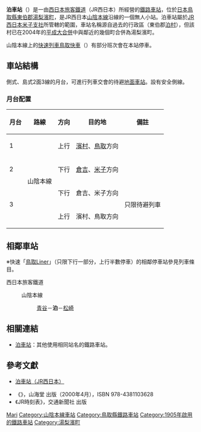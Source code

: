 {{noteTA
|T=zh-tw:泊車站 (鳥取縣);zh-hk:泊站 (鳥取縣); zh-cn:泊站 (鸟取县);
|1=zh-tw:泊車站;zh-hk:泊站; zh-cn:泊站;
}}
{{日本車站資訊
|公司色 = #0072bc
|文字色 = 
|站名 = 泊車站
|圖片 =Tomari Station(Tottori).jpg
|pxl = 
|圖片說明 =泊車站的簡易站房與跨線人行天橋
|日文原名 =泊
|平假名 =とまり
|羅馬拼音 =Tomari
|副站名 = 
|所屬公司 = [[西日本旅客鐵道|西日本旅客鐵道]]（JR西日本）
|電報略號 =アオ
|車站編號 =
|所在地 = [[鳥取縣|鳥取縣]][[東伯郡|東伯郡]][[湯梨濱町|湯梨濱町]]<br>大字園字稻干場545番地
|車站構造 = [[地面車站|地面車站]]
|月台配置 = 2面3線
|所屬路線 = {{JR西路線記號|S|A}} [[山陰本線|山陰本線]]
|前一站 = [[青谷車站|青谷]]
|前一站距離 =6.1
|後一站距離=5.7
|後一站 =[[松崎車站_(鳥取縣)|松崎]]
|距離 = 258.9
|起點站 = [[京都車站|京都]]
|啟用年月日 = 1905年（[[明治|明治]]38年）5月15日
|廢站年月日 = 
|上下車人次 =
|統計年度 =
|轉車 =
|備註 = 無人車站
}}
'''泊車站'''（{{jpn|j=泊駅|hg=とまりえき|rm=Tomari eki|f=y}}）是一由[[西日本旅客鐵道|西日本旅客鐵道]]（JR西日本）所經營的[[鐵路車站|鐵路車站]]，位於[[日本|日本]][[鳥取縣|鳥取縣]][[東伯郡|東伯郡]][[湯梨濱町|湯梨濱町]]，是JR西日本[[山陰本線|山陰本線]]沿線的一個無人小站。泊車站屬於[[西日本旅客鐵道米子支社|JR西日本米子支社]]所管轄的範圍，車站名稱源自過去的行政區（東伯郡[[泊村_(鳥取縣)|泊村]]），但該村已在2004年的[[平成大合併|平成大合併]]中與鄰近的幾個町合併為湯梨濱町。

山陰本線上的[[快速列車|快速列車]][[鳥取快車|鳥取快車]]（{{lang|ja|とっとりライナー}}）有部分班次會在本站停車。
== 車站結構 ==
側式、島式2面3線的月台，可進行列車交會的待避[[地面車站|地面車站]]。設有安全側線。
=== 月台配置 ===
{| class="wikitable"
!月台<!--事業者側による呼称--->!!路線!!方向!!目的地!!備註
|-
! 1
| rowspan=4|{{JR西路線記號|S|A}} 山陰本線
| style="text-align:center" | 上行
| [[濱村站|濱村]]、[[鳥取站|鳥取]]方向
| 
|-
! 2
| style="text-align:center" | 下行
| [[倉吉站|倉吉]]、[[米子站|米子]]方向
| 
|-
! rowspan=2 | 3
| style="text-align:center" | 下行
| 倉吉、米子方向
| rowspan=2 | 只限待避列車
|-
| style="text-align:center" | 上行
| 濱村、鳥取方向
|}

== 相鄰車站 ==
※快速「[[鳥取Liner|鳥取Liner]]」（只限下行一部分，上行半數停車）的相鄰停車站參見列車條目。
; 西日本旅客鐵道
: {{JR西路線記號|S|A}} 山陰本線
:: [[青谷站|青谷]]－'''泊'''－[[松崎站_(鳥取縣)|松崎]]

==相關連結==
* [[泊車站|泊車站]]：其他使用相同站名的鐵路車站。

==參考文獻==
*{{ja}}[http://www.jr-odekake.net/eki/top.php?id=0640713 泊車站（JR西日本）] {{Wayback|url=http://www.jr-odekake.net/eki/top.php?id=0640713 |date=20191201205144 }}
* 《{{lang|ja|JR西日本 ― 全51線区の駅・運転・車両のすべてを徹底解説}}》，山海堂 出版（2000年4月），ISBN 978-4381103628
* 《JR時刻表》，交通新聞社 出版


{{山陰本線 (鳥取地區)}}

{{DEFAULTSORT:Tomari}}
[[Category:日本鐵路車站_To|Mari]]
[[Category:山陰本線車站|Category:山陰本線車站]]
[[Category:鳥取縣鐵路車站|Category:鳥取縣鐵路車站]]
[[Category:1905年啟用的鐵路車站|Category:1905年啟用的鐵路車站]]
[[Category:湯梨濱町|Category:湯梨濱町]]